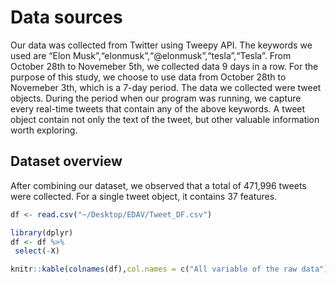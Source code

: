 # Data sources

Our data was collected from Twitter using Tweepy API. The keywords we used are "Elon Musk","elonmusk","@elonmusk","tesla","Tesla". From October 28th to Novemeber 5th, we collected data 9 days in a row. For the purpose of this study, we choose to use data from October 28th to Novemeber 3th, which is a 7-day period. The data we collected were tweet objects. During the period when our program was running, we capture every real-time tweets that contain any of the above keywords. A tweet object contain not only the text of the tweet, but other valuable information worth exploring. 

## Dataset overview

After combining our dataset, we observed that a total of 471,996 tweets were collected. For a single tweet object, it contains 37 features.

```r
df <- read.csv("~/Desktop/EDAV/Tweet_DF.csv")
```

```r
library(dplyr)
df <- df %>%
 select(-X)
```

```r
knitr::kable(colnames(df),col.names = c("All variable of the raw data"))
```



